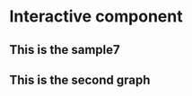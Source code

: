 # Interactive component

<h2>This is the sample7</h2>

<meta charset="utf-8">
<style>

.background {
  fill: #eee;
  opacity: 0;
  pointer-events: all;
}

.map-layer {
  fill: #fff;
  stroke: #aaa;
}

.effect-layer{
  pointer-events:none;
}

text{
  font-family: 'Helvetica Neue', Helvetica, Arial, sans-serif;
  font-weight: 300;
}

text.big-text{
  font-size: 30px;
  font-weight: 400;
}
text.medium-text{
  font-size: 15px;
  font-weight: 400;
}
text.small-text{
  font-size: 12px;
  font-weight: 1000;
}
.effect-layer text{
  font-size: 12px;
}

</style>
<body>


<script src="https://d3js.org/d3.v7.js"></script>
<div id = "graph1"></div>

<h2> This is the second graph </h2>

<div id = "graph2"></div>
<script>
var width = 1060,height = 720,centered;

const projection = d3.geoMercator()
  .scale(33000)
  .center([-73.935242, 40.730610])
  .translate([width / 4.6, height / 3.2]);
  
const projection2 = d3.geoMercator()
  .scale(45000)
  .center([-73.935242, 40.730610])
  .translate([width / 2, height / 2]);

const path = d3.geoPath()
  .projection(projection);

const path2 = d3.geoPath()
  .projection(projection2);

const svg = d3.select('div#graph1')
  .append('svg')
  .attr('width', width)
  .attr('height', height);

svg.append('rect')
  .attr('class', 'background')
  .attr('width', width)
  .attr('height', height);

svg.append("circle")
  .attr("cx",200)
  .attr("cy",130)
  .attr("r", 9)
  .style("fill", "orange")
  
svg.append("circle")
  .attr("cx",200)
  .attr("cy",160)
  .attr("r", 9)
  .style("fill", "lightblue")
  
svg.append("circle")
  .attr("cx",200)
  .attr("cy",190)
  .attr("r", 9)
  .style("fill", "green")
  
svg.append("circle")
  .attr("cx",200)
  .attr("cy",220)
  .attr("r", 9)
  .style("fill", "pink")

svg.append("circle")
  .attr("cx",200)
  .attr("cy",250)
  .attr("r", 9)
  .style("fill", "purple")

svg.append("text")
  .attr("x", 220)
  .attr("y", 130)
  .text("Manhattan")
  .style("font-size", "20px")
  .attr("alignment-baseline","middle")
  
svg.append("text")
  .attr("x", 220)
  .attr("y", 160)
  .text("Brooklyn")
  .style("font-size", "20px")
  .attr("alignment-baseline","middle")
  
svg.append("text")
  .attr("x", 220)
  .attr("y", 190)
  .text("Bronx")
  .style("font-size", "20px")
  .attr("alignment-baseline","middle")
  
svg.append("text")
  .attr("x", 220)
  .attr("y", 220)
  .text("Queens")
  .style("font-size", "20px")
  .attr("alignment-baseline","middle")

svg.append("text")
  .attr("x", 220)
  .attr("y", 250)
  .text("Staten Island")
  .style("font-size", "20px")
  .attr("alignment-baseline","middle")

svg.append("text")
  .attr("x", 280)
  .attr("y", 25)
  .text("Find Your District: ")
  .style("font-size", "35px")
  .attr("alignment-baseline","middle")
  
const g = svg.append('g');

const effectLayer = g.append('g')
  .classed('effect-layer', true);

const mapLayer = g.append('g')
  .classed('map-layer', true);

const bigText = g.append('text')
  .classed('big-text', true)
  .attr('x', 550)
  .attr('y', 33);

d3.json('https://raw.githubusercontent.com/alexjalali/remotelearningedav/main/School%20Districts.geojson').then(function(mapData) {
  var features = mapData.features;

  mapLayer.selectAll('path')
      .data(features)
    .enter().append('path')
      .attr('d', path2)
      .attr('vector-effect', 'non-scaling-stroke')
      .style('fill', fill)
      .on('mouseover', mouseover)
      .on('mouseout', mouseout);
});

function name(d){
  return d.properties.school_dist;
}


function fill(d){
  if(parseInt(name(d)) <= 6) return "orange";
  if(String(name(d)) == "31") return "purple";
  if(parseInt(name(d)) <= 12 && parseInt(name(d)) >= 7) return "green";
  if(parseInt(name(d)) <= 30 && parseInt(name(d)) >= 24) return "pink";
  return "lightblue";
}

function mouseover(event, d){
  d3.select(this).style('fill', 'yellow');
  bigText
    .style('font-family', 'Helvetica Neue')
    .text("District " + String(name(d)));
}

function mouseout(d){
  mapLayer.selectAll('path')
    .style('fill', function(d){return centered && d===centered ? '#D5708B' : fill(d);});

  effectLayer.selectAll('text').transition()
    .style('opacity', 0)
    .remove();
  bigText
    .text("");
}


const svg2 = d3.select('div#graph2')
  .append('svg')
  .attr('width', width)
  .attr('height', height);

svg2.append('rect')
  .attr('class', 'background')
  .attr('width', width)
  .attr('height', height);

const g2 = svg2.append('g');

const effectLayer2 = g2.append('g')
  .classed('effect-layer', true);

const mapLayer2 = g2.append('g')
  .classed('map-layer', true);

const bigText2 = g2.append('text')
  .classed('big-text', true)
  .attr('x', 30)
  .attr('y', 25);
  
const remotelearning = g2.append('text')
  .classed('medium-text', true)
  .attr('x', 33)
  .attr('y', 50);

const mediumText1 = g2.append('text')
  .classed('small-text', true);

const mediumText2 = g2.append('text')
  .classed('small-text', true);

const mediumText3 = g2.append('text')
  .classed('small-text', true);

const mediumText4 = g2.append('text')
  .classed('small-text', true);

g2.append('text')
  .classed('small-text', true)
  .attr('x', 77).attr('y', 125).text('75%');

g2.append('text')
  .classed('small-text', true)
  .attr('x', 77).attr('y', 144).text('70%');

g2.append('text')
  .classed('small-text', true)
  .attr('x', 77).attr('y', 163).text('65%');

g2.append('text')
  .classed('small-text', true)
  .attr('x', 77).attr('y', 182).text('60%');

g2.append('text')
  .classed('small-text', true)
  .attr('x', 77).attr('y', 201).text('55%');

g2.append('text')
  .classed('small-text', true)
  .attr('x', 77).attr('y', 220).text('50%');

g2.append("rect").attr('x', 40).attr('y', 119.2).attr('width', 30)
  .attr('height', 100).attr('fill', 'white').style('opacity',1).attr('stroke', 'black');
//created legend
g2.append("rect").attr('x', 40).attr('y', 120).attr('width', 30)
  .attr('height', 5).attr('fill', 'red').style('opacity',1);
g2.append("rect").attr('x', 40).attr('y', 125).attr('width', 30)
  .attr('height', 5).attr('fill', 'red').style('opacity',0.95);
g2.append("rect").attr('x', 40).attr('y', 130).attr('width', 30)
  .attr('height', 5).attr('fill', 'red').style('opacity',0.9);
g2.append("rect").attr('x', 40).attr('y', 135).attr('width', 30)
  .attr('height', 5).attr('fill', 'red').style('opacity',0.85);
g2.append("rect").attr('x', 40).attr('y', 140).attr('width', 30)
  .attr('height', 5).attr('fill', 'red').style('opacity',0.80);
g2.append("rect").attr('x', 40).attr('y', 145).attr('width', 30)
  .attr('height', 5).attr('fill', 'red').style('opacity',0.75);
g2.append("rect").attr('x', 40).attr('y', 150).attr('width', 30)
  .attr('height', 5).attr('fill', 'red').style('opacity',0.70);
g2.append("rect").attr('x', 40).attr('y', 155).attr('width', 30)
  .attr('height', 5).attr('fill', 'red').style('opacity',0.65);
g2.append("rect").attr('x', 40).attr('y', 160).attr('width', 30)
  .attr('height', 5).attr('fill', 'red').style('opacity',0.6);
g2.append("rect").attr('x', 40).attr('y', 165).attr('width', 30)
  .attr('height', 5).attr('fill', 'red').style('opacity',0.55);
g2.append("rect").attr('x', 40).attr('y', 170).attr('width', 30)
  .attr('height', 5).attr('fill', 'red').style('opacity',0.5);
g2.append("rect").attr('x', 40).attr('y', 175).attr('width', 30)
  .attr('height', 5).attr('fill', 'red').style('opacity',0.45);
g2.append("rect").attr('x', 40).attr('y', 180).attr('width', 30)
  .attr('height', 5).attr('fill', 'red').style('opacity',0.4);
g2.append("rect").attr('x', 40).attr('y', 185).attr('width', 30)
  .attr('height', 5).attr('fill', 'red').style('opacity',0.35);
g2.append("rect").attr('x', 40).attr('y', 190).attr('width', 30)
  .attr('height', 5).attr('fill', 'red').style('opacity',0.30);
g2.append("rect").attr('x', 40).attr('y', 195).attr('width', 30)
  .attr('height', 5).attr('fill', 'red').style('opacity',0.25);
g2.append("rect").attr('x', 40).attr('y', 200).attr('width', 30)
  .attr('height', 5).attr('fill', 'red').style('opacity',0.20);
g2.append("rect").attr('x', 40).attr('y', 205).attr('width', 30)
  .attr('height', 5).attr('fill', 'red').style('opacity',0.15);
g2.append("rect").attr('x', 40).attr('y', 210).attr('width', 30)
  .attr('height', 5).attr('fill', 'red').style('opacity',0.10);
g2.append("rect").attr('x', 40).attr('y', 215).attr('width', 30)
  .attr('height', 5).attr('fill', 'red').style('opacity',0.05);


var xAxis = d3.axisBottom()
.scale(d3.scaleBand().domain(['2018', '2022']).range([0,200]));

var yAxis = d3.axisLeft()
.scale(d3.scaleLinear().domain([650, 550]).range([0,150]));

const xAxisshow = g2.append('g')
    .attr("transform",`translate(${500},${210})`);

const yAxisshow = g2.append('g')
    .attr("transform",`translate(${500},${60})`);

const legendname = g2.append('text')
  .classed('small-text', true)
  .attr('x', 30)
  .attr('y', 105)
	.text('% remote');
//bar for graph1
const bar1 = g2.append("rect");
const bar2 = g2.append("rect");
const bar3 = g2.append("rect");
const bar4 = g2.append("rect");
//label for graph1
const xlabel = g2.append('text');
const ylabel = g2.append('text');
const chartname1 = g2.append('text')
  .classed('small-text', true);
const legend1 = g2.append("rect");
const legend2 = g2.append("rect");
const legendlabel1 = g2.append('text')
	.classed('small-text', true);
const legendlabel2 = g2.append('text')
	.classed('small-text', true);

//bar for graph2
const genderbar1 = g2.append("rect");
const genderbar2 = g2.append("rect");
const ethnicitybar1 = g2.append("rect");
const ethnicitybar2 = g2.append("rect");
const ethnicitybar3 = g2.append("rect");
const ethnicitybar4 = g2.append("rect");
const gradebar3 = g2.append("rect");
const gradebar4 = g2.append("rect");
const gradebar5 = g2.append("rect");
const gradebar6 = g2.append("rect");
const gradebar7 = g2.append("rect");
const gradebar8 = g2.append("rect");
const ellbar1 = g2.append("rect");
const ellbar2 = g2.append("rect");

//label for graph2
const xlabel2 = g2.append('text');
const ylabel2 = g2.append('text');
const chartname2 = g2.append('text')
  .classed('small-text', true);
  
var xAxis2 = d3.axisBottom()
.scale(d3.scaleBand().domain(['Gender', 'Race/Ethnicity', 'Grade Level', 'ELL Status']).range([0,320]));

var yAxis2 = d3.axisLeft()
.scale(d3.scaleLinear().domain([100,0]).range([0,207]));

const xAxisshow2 = g2.append('g')
    .attr("transform",`translate(${400},${465})`);

const yAxisshow2 = g2.append('g')
    .attr("transform",`translate(${400},${258})`);

const mediumText5 = g2.append('text')
  .classed('small-text', true);

const mediumText6 = g2.append('text')
  .classed('small-text', true);

const legend3 = g2.append("rect");
const legend4 = g2.append("rect");
const legend5 = g2.append("rect");
const legend6 = g2.append("rect");
const legend7 = g2.append("rect");
const legend8 = g2.append("rect");
const legend9 = g2.append("rect");
const legend10 = g2.append("rect");
const legend11 = g2.append("rect");
const legend12 = g2.append("rect");
const legend13 = g2.append("rect");
const legend14 = g2.append("rect");
const legend15 = g2.append("rect");
const legend16 = g2.append("rect");

const legendlabel3 = g2.append('text')
	.classed('small-text', true);
const legendlabel4 = g2.append('text')
	.classed('small-text', true);
const legendlabel5 = g2.append('text')
	.classed('small-text', true);
const legendlabel6 = g2.append('text')
	.classed('small-text', true);
const legendlabel7 = g2.append('text')
	.classed('small-text', true);
const legendlabel8 = g2.append('text')
	.classed('small-text', true);
const legendlabel9 = g2.append('text')
	.classed('small-text', true);
const legendlabel10 = g2.append('text')
	.classed('small-text', true);
const legendlabel11 = g2.append('text')
	.classed('small-text', true);
const legendlabel12 = g2.append('text')
	.classed('small-text', true);
const legendlabel13 = g2.append('text')
	.classed('small-text', true);
const legendlabel14 = g2.append('text')
	.classed('small-text', true);
const legendlabel15 = g2.append('text')
	.classed('small-text', true);
const legendlabel16 = g2.append('text')
	.classed('small-text', true);
  
const legendvalue3 = g2.append('text')
	.classed('small-text', true);
const legendvalue4 = g2.append('text')
	.classed('small-text', true);
const legendvalue5 = g2.append('text')
	.classed('small-text', true);
const legendvalue6 = g2.append('text')
	.classed('small-text', true);
const legendvalue7 = g2.append('text')
	.classed('small-text', true);
const legendvalue8 = g2.append('text')
	.classed('small-text', true);
const legendvalue9 = g2.append('text')
	.classed('small-text', true);
const legendvalue10 = g2.append('text')
	.classed('small-text', true);
const legendvalue11 = g2.append('text')
	.classed('small-text', true);
const legendvalue12 = g2.append('text')
	.classed('small-text', true);
const legendvalue13 = g2.append('text')
	.classed('small-text', true);
const legendvalue14 = g2.append('text')
	.classed('small-text', true);
const legendvalue15 = g2.append('text')
	.classed('small-text', true);
const legendvalue16 = g2.append('text')
	.classed('small-text', true);

d3.csv("https://raw.githubusercontent.com/alexjalali/remotelearningedav/main/datasets/DataClean.csv").then(function(data) {
  function opacity(d){
  const ArrayPercent = [];
	for (var i=1; i <= 32; i++){
    ArrayPercent.push(parseFloat(data[i*15-1].PercentRemote));
  }
  const min = d3.min(ArrayPercent)-4;
  const max = d3.max(ArrayPercent);
  return (ArrayPercent[parseInt(name(d))-1]-min)/(max-min);
  }
  function remote(d){
    const remotel = [];
    for (var i=1; i <= 32; i++){
    	remotel.push(parseFloat(data[i*15-1].PercentRemote));
  	}
    return remotel[parseInt(name(d))-1].toFixed(1);
  }
  function math19(d){
    const ArrayMath2019 = [];
    for (var i=1; i <= 32; i++){
    	ArrayMath2019.push(parseFloat(data[i*15-1].MathScores2019));
  	}
    return ArrayMath2019[parseInt(name(d))-1].toFixed(1);
  }
  
  function ela19(d){
    const ArrayELA2019 = [];
    for (var i=1; i <= 32; i++){
    	ArrayELA2019.push(parseFloat(data[i*15-1].ELAScores2019));
  	}
    return ArrayELA2019[parseInt(name(d))-1].toFixed(1);
  }
  
  function math22(d){
    const ArrayMath2022 = [];
    for (var i=1; i <= 32; i++){
    	ArrayMath2022.push(parseFloat(data[i*15-1].MathScores2022));
  	}
    return ArrayMath2022[parseInt(name(d))-1].toFixed(1);
  }
  
  function ela22(d){
    const ArrayELA2022 = [];
    for (var i=1; i <= 32; i++){
    	ArrayELA2022.push(parseFloat(data[i*15-1].ELAScores2022));
  	}
    return ArrayELA2022[parseInt(name(d))-1].toFixed(1);
  }
  
  function male(d){
    const Arraymale = [];
    for (var i=1; i <= 32; i++){
    	Arraymale.push(100 * parseFloat(data[(i-1)*15+3].TotalEnrollment)/(parseFloat(data[(i-1)*15+3].TotalEnrollment) + parseFloat(data[(i-1)*15+2].TotalEnrollment)));
  	}
    return Arraymale[parseInt(name(d))-1].toFixed(1);
  }
  
  function female(d){
    return 100-male(d);
  }
  function totalenthnicity(d){
    const ethnicity = [];
    for (var i=1; i <= 32; i++){
      ethnicity.push(parseFloat(data[(i-1)*15+10].TotalEnrollment) + parseFloat(data[(i-1)*15+11].TotalEnrollment) + parseFloat(data[(i-1)*15+12].TotalEnrollment) + parseFloat(data[(i-1)*15+13].TotalEnrollment))
    }
    return ethnicity[parseInt(name(d))-1];
  }
  
  function asian(d){
    const asianArray = [];
    for (var i=1; i <= 32; i++){
      asianArray.push(100*parseFloat(data[(i-1)*15+10].TotalEnrollment)/totalenthnicity(d))
    }
    return asianArray[parseInt(name(d))-1].toFixed(1);
  }
  
  function black(d){
    const blackArray = [];
    for (var i=1; i <= 32; i++){
      blackArray.push(100*parseFloat(data[(i-1)*15+11].TotalEnrollment)/totalenthnicity(d))
    }
    return blackArray[parseInt(name(d))-1].toFixed(1);
  }
  
  function hispanic(d){
    const hispanicArray = [];
    for (var i=1; i <= 32; i++){
      hispanicArray.push(100*parseFloat(data[(i-1)*15+12].TotalEnrollment)/totalenthnicity(d))
    }
    return hispanicArray[parseInt(name(d))-1].toFixed(1);
  }
  
  function white(d){
    const whiteArray = [];
    for (var i=1; i <= 32; i++){
      whiteArray.push(100*parseFloat(data[(i-1)*15+13].TotalEnrollment)/totalenthnicity(d))
    }
    return whiteArray[parseInt(name(d))-1].toFixed(1);
  }
  
  function totalgrade(d){
    const grade = [];
    for (var i=1; i <= 32; i++){
      grade.push(parseFloat(data[(i-1)*15+4].TotalEnrollment) + parseFloat(data[(i-1)*15+5].TotalEnrollment) + parseFloat(data[(i-1)*15+6].TotalEnrollment) + parseFloat(data[(i-1)*15+7].TotalEnrollment) + parseFloat(data[(i-1)*15+8].TotalEnrollment) + parseFloat(data[(i-1)*15+9].TotalEnrollment))
    }
    return grade[parseInt(name(d))-1];
  }
  
  function grade3(d){
    const grade3Array = [];
    for (var i=1; i <= 32; i++){
      grade3Array.push(100*parseFloat(data[(i-1)*15+4].TotalEnrollment)/totalgrade(d))
    }
    return grade3Array[parseInt(name(d))-1].toFixed(1);
  }
  
  function grade4(d){
    const grade4Array = [];
    for (var i=1; i <= 32; i++){
      grade4Array.push(100*parseFloat(data[(i-1)*15+5].TotalEnrollment)/totalgrade(d))
    }
    return grade4Array[parseInt(name(d))-1].toFixed(1);
  }
  
  function grade5(d){
    const grade5Array = [];
    for (var i=1; i <= 32; i++){
      grade5Array.push(100*parseFloat(data[(i-1)*15+6].TotalEnrollment)/totalgrade(d))
    }
    return grade5Array[parseInt(name(d))-1].toFixed(1);
  }
  
  function grade6(d){
    const grade6Array = [];
    for (var i=1; i <= 32; i++){
      grade6Array.push(100*parseFloat(data[(i-1)*15+7].TotalEnrollment)/totalgrade(d))
    }
    return grade6Array[parseInt(name(d))-1].toFixed(1);
  }
  
  function grade7(d){
    const grade7Array = [];
    for (var i=1; i <= 32; i++){
      grade7Array.push(100*parseFloat(data[(i-1)*15+8].TotalEnrollment)/totalgrade(d))
    }
    return grade7Array[parseInt(name(d))-1].toFixed(1);
  }
  
  function grade8(d){
    const grade8Array = [];
    for (var i=1; i <= 32; i++){
      grade8Array.push(100*parseFloat(data[(i-1)*15+9].TotalEnrollment)/totalgrade(d))
    }
    return grade8Array[parseInt(name(d))-1].toFixed(1);
  }
  
  function ELL(d){
    const ArrayELL = [];
    for (var i=1; i <= 32; i++){
    	ArrayELL.push(100 * parseFloat(data[(i-1)*15].TotalEnrollment)/(parseFloat(data[(i-1)*15+1].TotalEnrollment) + parseFloat(data[(i-1)*15].TotalEnrollment)));
  	}
    return ArrayELL[parseInt(name(d))-1].toFixed(1);
  }
  
  function NoELL(d){
    return 100-ELL(d);
  }
  
  function mouseover2(event, d){
  d3.select(this).style('fill', 'yellow').style('opacity', 1);
  bigText2
    .style('font-family', 'Helvetica Neue')
    .text("District " + String(name(d)));
  remotelearning
  	.style('font-family', 'Helvetica Neue')
    .text("Remote Learning Percentage: " + String(remote(d)) + "%");
  mediumText1
    .style('font-family', 'Helvetica Neue')
    .attr('x', 518)
  	.attr('y', 205-(math19(d)-550)*(150/100))
    .text(String(math19(d)));
  mediumText2
    .style('font-family', 'Helvetica Neue')
    .attr('x', 618)
  	.attr('y', 205-(math22(d)-550)*(150/100))
    .text(String(math22(d)));
  mediumText3
    .style('font-family', 'Helvetica Neue')
    .attr('x', 552)
  	.attr('y', 205-(ela19(d)-550)*(150/100))
    .text(String(ela19(d)));
  mediumText4
    .style('font-family', 'Helvetica Neue')
    .attr('x', 652)
  	.attr('y', 205-(ela22(d)-550)*(150/100))
    .text(String(ela22(d)));
  xAxisshow.call(xAxis);
	yAxisshow.call(yAxis);

  bar1.attr('x', 520)
    .attr('y', 210-(math19(d)-550)*(150/100)).attr('width', 30)
  	.attr('height', (math19(d)-550)*(150/100)).attr('fill', '#0492C2').attr('opacity', 0.8);
    
  bar2.attr('x', 550)
    .attr('y', 210-(ela19(d)-550)*(150/100)).attr('width', 30)
  	.attr('height', (ela19(d)-550)*(150/100)).attr('fill', '#597D35').attr('opacity', 0.8);
    
  bar3.attr('x', 620)
    .attr('y', 210-(math22(d)-550)*(150/100)).attr('width', 30)
  	.attr('height', (math22(d)-550)*(150/100)).attr('fill', '#0492C2').attr('opacity', 0.8);
  
  bar4.attr('x', 650)
    .attr('y', 210-(ela22(d)-550)*(150/100)).attr('width', 30)
  	.attr('height', (ela22(d)-550)*(150/100)).attr('fill', '#597D35').attr('opacity', 0.8);
  xlabel.classed('small-text', true).attr('x', 470).attr('y',45).text('Score');
  ylabel.classed('small-text', true).attr('x', 710).attr('y',215).text('Year');
  chartname1.attr('x', 520).attr('y', 55).text('Average Test Scores for 2018 & 2022');
  legend1.attr('x', 700).attr('y', 75).attr('width', 10)
  .attr('height', 10).attr('fill', '#0492C2').style('opacity',0.8);
  legend2.attr('x', 700).attr('y', 90).attr('width', 10)
  .attr('height', 10).attr('fill', '#597D35').style('opacity',0.8);
  legendlabel1.attr('x', 720).attr('y', 85).text('Math Score');
  legendlabel2.attr('x', 720).attr('y', 100).text('ELA Score');
  xAxisshow2.call(xAxis2);
	yAxisshow2.call(yAxis2);
  mediumText5.attr('x', 360).attr('y',243).text('Percentage');
  mediumText6.attr('x', 730).attr('y',470).text('Category');
  legend3.attr('x', 410).attr('y', 530).attr('width', 10)
  .attr('height', 10).attr('fill', '#800000').attr('opacity', 0.7);
  legend4.attr('x', 410).attr('y', 500).attr('width', 10)
  .attr('height', 10).attr('fill', '#008080').attr('opacity', 0.7);
  legendlabel3.attr('x', 430).attr('y', 540).text('Male');
  legendlabel4.attr('x', 430).attr('y', 509).text('Female');
  legendvalue3.attr('x', 430).attr('y', 525).text(female(d) + "%");
  legendvalue4.attr('x', 430).attr('y', 555).text(male(d) + "%");
  genderbar1.attr('x', 425)
    .attr('y', 465-(male(d))*(2.07)).attr('width', 30)
  	.attr('height', (male(d))*(2.07)).attr('fill', '#800000').attr('opacity', 0.7);
  genderbar2.attr('x', 425)
    .attr('y', 258).attr('width', 30)
  	.attr('height', (female(d))*(2.07))
    .attr('fill','#008080').attr('opacity', 0.7);
  legendlabel5.attr('x', 520).attr('y', 509).text('Asian');
  legendlabel6.attr('x', 520).attr('y', 540).text('Black');
  legendlabel7.attr('x', 520).attr('y', 570).text('Hispanic');
  legendlabel8.attr('x', 520).attr('y', 600).text('White');
  legendvalue5.attr('x', 520).attr('y', 525).text(asian(d) + "%");
  legendvalue6.attr('x', 520).attr('y', 555).text(black(d) + "%");
  legendvalue7.attr('x', 520).attr('y', 585).text(hispanic(d) + "%");
  legendvalue8.attr('x', 520).attr('y', 615).text(white(d) + "%");
  
  legend5.attr('x', 500).attr('y', 500).attr('width', 10)
  .attr('height', 10).attr('fill', '#F1948A');
  legend6.attr('x', 500).attr('y', 530).attr('width', 10)
  .attr('height', 10).attr('fill', '#BB8FCE');
	legend7.attr('x', 500).attr('y', 560).attr('width', 10)
  .attr('height', 10).attr('fill', '#85C1E9');
  legend8.attr('x', 500).attr('y', 590).attr('width', 10)
  .attr('height', 10).attr('fill', '#82E0AA');
  
  ethnicitybar1.attr('x', 505)
    .attr('y', 258).attr('width', 30)
  	.attr('height', (asian(d))*(2.07)).attr('fill','#F1948A');
  ethnicitybar2.attr('x', 505)
    .attr('y', 465-(white(d))*(2.07)-(hispanic(d))*(2.07)-(black(d))*(2.07)).attr('width', 30)
  	.attr('height', (black(d))*(2.07)).attr('fill', '#BB8FCE');
  ethnicitybar3.attr('x', 505)
    .attr('y', 465-(white(d))*(2.07)-(hispanic(d))*(2.07)).attr('width', 30)
  	.attr('height', (hispanic(d))*(2.07)).attr('fill', '#85C1E9');
  ethnicitybar4.attr('x', 505)
    .attr('y', 465-(white(d))*(2.07)).attr('width', 30)
  	.attr('height', (white(d))*(2.07)).attr('fill', '#82E0AA');
  
  legendlabel9.attr('x', 595).attr('y', 509).text('Grade 3');
  legendlabel10.attr('x', 595).attr('y', 540).text('Grade 4');
  legendlabel11.attr('x', 595).attr('y', 570).text('Grade 5');
  legendlabel12.attr('x', 595).attr('y', 600).text('Grade 6');
  legendlabel13.attr('x', 595).attr('y', 630).text('Grade 7');
  legendlabel14.attr('x', 595).attr('y', 660).text('Grade 8');
  
  legendvalue9.attr('x', 595).attr('y', 525).text(grade3(d) + "%");
  legendvalue10.attr('x', 595).attr('y', 555).text(grade4(d) + "%");
  legendvalue11.attr('x', 595).attr('y', 585).text(grade5(d) + "%");
  legendvalue12.attr('x', 595).attr('y', 615).text(grade6(d) + "%");
  legendvalue13.attr('x', 595).attr('y', 645).text(grade7(d) + "%");
  legendvalue14.attr('x', 595).attr('y', 675).text(grade8(d) + "%");
  
  legend9.attr('x', 575).attr('y', 500).attr('width', 10)
  .attr('height', 10).attr('fill', '#D6EAF8');
  legend10.attr('x', 575).attr('y', 530).attr('width', 10)
  .attr('height', 10).attr('fill', '#85C1E9');
	legend11.attr('x', 575).attr('y', 560).attr('width', 10)
  .attr('height', 10).attr('fill', '#5DADE2');
  legend12.attr('x', 575).attr('y', 590).attr('width', 10)
  .attr('height', 10).attr('fill', '#007AFF');
  legend13.attr('x', 575).attr('y', 620).attr('width', 10)
  .attr('height', 10).attr('fill', '#0000FF');
  legend14.attr('x', 575).attr('y', 650).attr('width', 10)
  .attr('height', 10).attr('fill', '#011F4B');
  
  gradebar3.attr('x', 585)
    .attr('y', 258).attr('width', 30)
  	.attr('height', (grade3(d))*(2.07)).attr('fill','#D6EAF8');
  gradebar4.attr('x', 585)
    .attr('y', 258+(grade3(d))*(2.07)).attr('width', 30)
  	.attr('height', (grade4(d))*(2.07)).attr('fill','#85C1E9');
  gradebar5.attr('x', 585)
    .attr('y', 465-(grade5(d))*(2.07)-(grade6(d))*(2.07)-(grade7(d))*(2.07)-(grade8(d))*(2.07)).attr('width', 30).attr('height', (grade5(d))*(2.07)).attr('fill', '#5DADE2');
  gradebar6.attr('x', 585)
    .attr('y', 465-(grade6(d))*(2.07)-(grade7(d))*(2.07)-(grade8(d))*(2.07)).attr('width', 30)
  	.attr('height', (grade6(d))*(2.07)).attr('fill', '#007AFF');
  gradebar7.attr('x', 585)
    .attr('y', 465-(grade7(d))*(2.07)-(grade8(d))*(2.07)).attr('width', 30)
  	.attr('height', (grade7(d))*(2.07)).attr('fill', '#0000FF');
  gradebar8.attr('x', 585)
    .attr('y', 465-(grade8(d))*(2.07)).attr('width', 30)
  	.attr('height', (grade8(d))*(2.07)).attr('fill', '#011F4B');
  
  legendlabel15.attr('x', 675).attr('y', 509).text('ELL');
  legendlabel16.attr('x', 675).attr('y', 540).text('Not ELL');
  legendvalue15.attr('x', 675).attr('y', 525).text(ELL(d) + "%");
  legendvalue16.attr('x', 675).attr('y', 555).text(NoELL(d) + "%");
  legend15.attr('x', 655).attr('y', 500).attr('width', 10)
  .attr('height', 10).attr('fill', '#D98880');
  legend16.attr('x', 655).attr('y', 530).attr('width', 10)
  .attr('height', 10).attr('fill', '#1A5276');
  ellbar1.attr('x', 664)
    .attr('y', 465-(NoELL(d))*(2.07)).attr('width', 30)
  	.attr('height', (NoELL(d))*(2.07)).attr('fill', '#1A5276');
  ellbar2.attr('x', 664)
    .attr('y', 258).attr('width', 30)
  	.attr('height', (ELL(d))*(2.07))
    .attr('fill','#D98880');
	}

  function mouseout2(d){
  mapLayer2.selectAll('path')
    .style('fill', 'red').style('opacity', opacity);
	}

d3.json('https://raw.githubusercontent.com/alexjalali/remotelearningedav/main/School%20Districts.geojson').then(function(mapData) {
  var features = mapData.features;

  mapLayer2.selectAll('path')
      .data(features).enter().append('path').attr('d', path)
      .attr('vector-effect', 'non-scaling-stroke').style('fill', "red")
      .style('opacity', opacity)
      .on('mouseover', mouseover2)
      .on('mouseout', mouseout2);
});
});
</script>